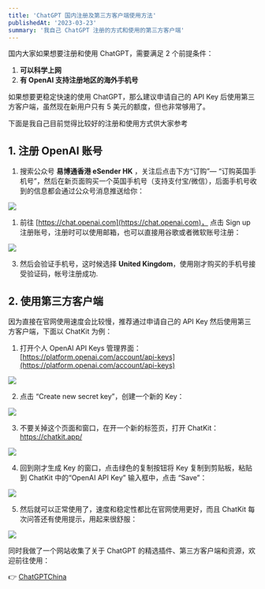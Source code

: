```yaml
---
title: 'ChatGPT 国内注册及第三方客户端使用方法'
publishedAt: '2023-03-23'
summary: '我自己 ChatGPT 注册的方式和使用的第三方客户端'
---
```


国内大家如果想要注册和使用 ChatGPT，需要满足 2 个前提条件：

1. **可以科学上网**
2. **有 OpenAI 支持注册地区的海外手机号**

如果想要更稳定快速的使用 ChatGPT，那么建议申请自己的 API Key 后使用第三方客户端，虽然现在新用户只有 5 美元的额度，但也非常够用了。

下面是我自己目前觉得比较好的注册和使用方式供大家参考

## 1. 注册 OpenAI 账号

1. 搜索公众号 **易博通香港 eSender HK** ，关注后点击下方“订购”— “订购英国手机号”，然后在新页面购买一个英国手机号（支持支付宝/微信），后面手机号收到的信息都会通过公众号消息推送给你：

![](https://imagedelivery.net/8B08sdLvw783CQcaKhUoYw/24a50e2c-6796-403a-98a4-f1416db58400/public)

1. 前往 [https://chat.openai.com](https://chat.openai.com)， 点击 Sign up 注册账号，注册时可以使用邮箱，也可以直接用谷歌或者微软账号注册：

![](https://imagedelivery.net/8B08sdLvw783CQcaKhUoYw/3299977a-73bc-40de-020d-64971f42e100/public)

3. 然后会验证手机号，这时候选择 **United Kingdom**，使用刚才购买的手机号接受验证码，帐号注册成功.

## 2. 使用第三方客户端

因为直接在官网使用速度会比较慢，推荐通过申请自己的 API Key 然后使用第三方客户端，下面以 ChatKit 为例：

1. 打开个人 OpenAI API Keys 管理界面：[https://platform.openai.com/account/api-keys](https://platform.openai.com/account/api-keys)

![](https://imagedelivery.net/8B08sdLvw783CQcaKhUoYw/131664ce-09f7-436c-d1c4-9f38c9482700/public)

2. 点击 “Create new secret key”，创建一个新的 Key：

![](https://imagedelivery.net/8B08sdLvw783CQcaKhUoYw/8c5347fc-2ee9-4965-d465-259fe99bf500/public)

3. 不要关掉这个页面和窗口，在开一个新的标签页，打开 ChatKit：https://chatkit.app/

![](https://imagedelivery.net/8B08sdLvw783CQcaKhUoYw/5a138cc3-b5a4-49d4-6bdd-289cbda4ed00/public)

4. 回到刚才生成 Key 的窗口，点击绿色的复制按钮将 Key 复制到剪贴板，粘贴到 ChatKit 中的“OpenAI API Key” 输入框中，点击 “Save”：

![](https://imagedelivery.net/8B08sdLvw783CQcaKhUoYw/7c7219a2-8300-48c6-a48b-f4b84e611200/public)

5. 然后就可以正常使用了，速度和稳定性都比在官网使用更好，而且 ChatKit 每次问答还有使用提示，用起来很舒服：

![](https://imagedelivery.net/8B08sdLvw783CQcaKhUoYw/26d70d2e-bc48-407f-26e9-ac780e396700/public)

同时我做了一个网站收集了关于 ChatGPT 的精选插件、第三方客户端和资源，欢迎前往使用：

👉 [ChatGPTChina](https://chatgptchina.xyz)

